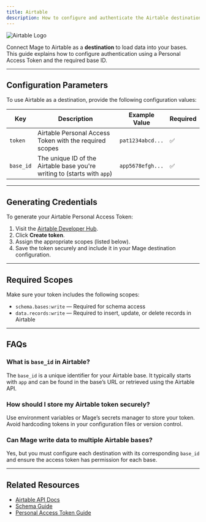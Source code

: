 ```yaml
---
title: Airtable
description: How to configure and authenticate the Airtable destination for loading data into Airtable via the API.
---
```


![Airtable Logo](https://1000logos.net/wp-content/uploads/2022/05/Airtable-Logo.png)

Connect Mage to Airtable as a **destination** to load data into your bases. This guide explains how to configure authentication using a Personal Access Token and the required base ID.

---

## Configuration Parameters

To use Airtable as a destination, provide the following configuration values:

| Key        | Description                                                                 | Example Value      | Required |
|------------|-----------------------------------------------------------------------------|---------------------|----------|
| `token`    | Airtable Personal Access Token with the required scopes                    | `pat1234abcd...`    | ✅        |
| `base_id`  | The unique ID of the Airtable base you're writing to (starts with `app`)   | `app5678efgh...`    | ✅        |

---

## Generating Credentials

To generate your Airtable Personal Access Token:

1. Visit the [Airtable Developer Hub](https://airtable.com/developers/web/guides/personal-access-tokens).
2. Click **Create token**.
3. Assign the appropriate scopes (listed below).
4. Save the token securely and include it in your Mage destination configuration.

---

## Required Scopes

Make sure your token includes the following scopes:

- `schema.bases:write` — Required for schema access
- `data.records:write` — Required to insert, update, or delete records in Airtable

---

## FAQs

### What is `base_id` in Airtable?

The `base_id` is a unique identifier for your Airtable base. It typically starts with `app` and can be found in the base’s URL or retrieved using the Airtable API.

### How should I store my Airtable token securely?

Use environment variables or Mage’s secrets manager to store your token. Avoid hardcoding tokens in your configuration files or version control.

### Can Mage write data to multiple Airtable bases?

Yes, but you must configure each destination with its corresponding `base_id` and ensure the access token has permission for each base.

---

## Related Resources

- [Airtable API Docs](https://airtable.com/developers/web/api/introduction)
- [Schema Guide](https://airtable.com/developers/web/guides/schema)
- [Personal Access Token Guide](https://airtable.com/developers/web/guides/personal-access-tokens)
